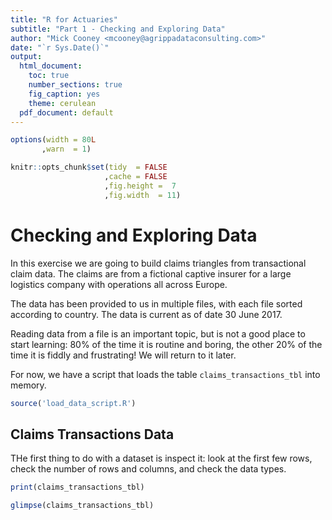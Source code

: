 ```yaml
---
title: "R for Actuaries"
subtitle: "Part 1 - Checking and Exploring Data"
author: "Mick Cooney <mcooney@agrippadataconsulting.com>"
date: "`r Sys.Date()`"
output:
  html_document:
    toc: true
    number_sections: true
    fig_caption: yes
    theme: cerulean
  pdf_document: default
---
```


```r
options(width = 80L
       ,warn  = 1)

knitr::opts_chunk$set(tidy  = FALSE
                     ,cache = FALSE
                     ,fig.height =  7
                     ,fig.width  = 11)
```


# Checking and Exploring Data

In this exercise we are going to build claims triangles from transactional claim
data. The claims are from a fictional captive insurer for a large logistics
company with operations all across Europe.

The data has been provided to us in multiple files, with each file sorted
according to country. The data is current as of date 30 June 2017.

Reading data from a file is an important topic, but is not a good place to
start learning: 80% of the time it is routine and boring, the other 20% of the
time it is fiddly and frustrating! We will return to it later.

For now, we have a script that loads the table `claims_transactions_tbl` into
memory.

```r
source('load_data_script.R')
```

## Claims Transactions Data

THe first thing to do with a dataset is inspect it: look at the first few rows,
check the number of rows and columns, and check the data types.

```r
print(claims_transactions_tbl)

glimpse(claims_transactions_tbl)
```







